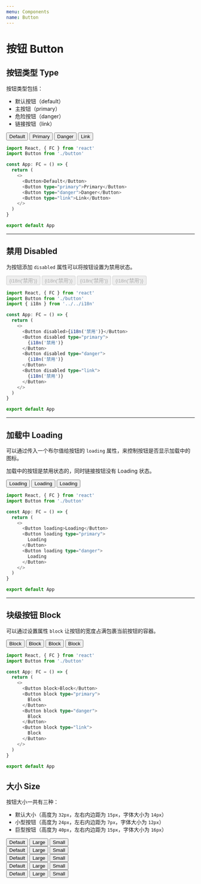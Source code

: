 ```yaml
---
menu: Components
name: Button
---
```



# 按钮 Button

## 按钮类型 Type

按钮类型包括：

- 默认按钮（default）
- 主按钮（primary）
- 危险按钮（danger）
- 链接按钮（link）

<Button>Default</Button>
<Button type="primary">Primary</Button>
<Button type="danger">Danger</Button>
<Button type="link">Link</Button>

```typescript jsx
import React, { FC } from 'react'
import Button from './button'

const App: FC = () => {
  return (
    <>
      <Button>Default</Button>
      <Button type="primary">Primary</Button>
      <Button type="danger">Danger</Button>
      <Button type="link">Link</Button>
    </>
  )
}

export default App
```

---

## 禁用 Disabled

为按钮添加 `disabled` 属性可以将按钮设置为禁用状态。

<Button disabled>{i18n('禁用')}</Button>
<Button disabled type="primary">
  {i18n('禁用')}
</Button>
<Button disabled type="danger">
  {i18n('禁用')}
</Button>
<Button disabled type="link">
  {i18n('禁用')}
</Button>

```typescript jsx
import React, { FC } from 'react'
import Button from './button'
import { i18n } from '../../i18n'

const App: FC = () => {
  return (
    <>
      <Button disabled>{i18n('禁用')}</Button>
      <Button disabled type="primary">
        {i18n('禁用')}
      </Button>
      <Button disabled type="danger">
        {i18n('禁用')}
      </Button>
      <Button disabled type="link">
        {i18n('禁用')}
      </Button>
    </>
  )
}

export default App
```

---

## 加载中 Loading

可以通过传入一个布尔值给按钮的 `loading` 属性，来控制按钮是否显示加载中的图标。

加载中的按钮是禁用状态的，同时链接按钮没有 Loading 状态。

<Button loading>Loading</Button>
<Button loading type="primary">
  Loading
</Button>
<Button loading type="danger">
  Loading
</Button>

```typescript jsx
import React, { FC } from 'react'
import Button from './button'

const App: FC = () => {
  return (
    <>
      <Button loading>Loading</Button>
      <Button loading type="primary">
        Loading
      </Button>
      <Button loading type="danger">
        Loading
      </Button>
    </>
  )
}

export default App
```

---

## 块级按钮 Block

可以通过设置属性 `block` 让按钮的宽度占满包裹当前按钮的容器。

<Button block>Block</Button>
<Button block type="primary">
  Block
</Button>
<Button block type="danger">
  Block
</Button>
<Button block type="link">
  Block
</Button>

```typescript jsx
import React, { FC } from 'react'
import Button from './button'

const App: FC = () => {
  return (
    <>
      <Button block>Block</Button>
      <Button block type="primary">
        Block
      </Button>
      <Button block type="danger">
        Block
      </Button>
      <Button block type="link">
        Block
      </Button>
    </>
  )
}

export default App
```

## 大小 Size

按钮大小一共有三种：

- 默认大小（高度为 `32px`，左右内边距为 `15px`，字体大小为 `14px`）
- 小型按钮（高度为 `24px`，左右内边距为 `7px`，字体大小为 `12px`）
- 巨型按钮（高度为 `40px`，左右内边距为 `15px`，字体大小为 `16px`）

<Button>Default</Button>
<Button size="large">Large</Button>
<Button size="small">Small</Button>
<br/>
<Button type="primary">Default</Button>
<Button type="primary" size="large">Large</Button>
<Button type="primary" size="small">Small</Button>
<br/>
<Button type="danger">Default</Button>
<Button type="danger" size="large">Large</Button>
<Button type="danger" size="small">Small</Button>
<br/>
<Button type="link">Default</Button>
<Button type="link" size="large">Large</Button>
<Button type="link" size="small">Small</Button>
<br/>
<Button loading>Default</Button>
<Button size="large" loading>Large</Button>
<Button size="small" loading>Small</Button>
